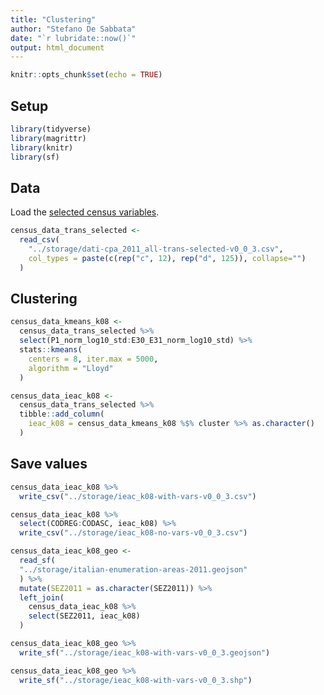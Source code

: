 ```yaml
---
title: "Clustering"
author: "Stefano De Sabbata"
date: "`r lubridate::now()`"
output: html_document
---
```


```r
knitr::opts_chunk$set(echo = TRUE)
```

## Setup

```r
library(tidyverse)
library(magrittr)
library(knitr)
library(sf)
```



## Data

Load the [selected census variables](100-prep/111-classification-variable-selection.html).

```r
census_data_trans_selected <-
  read_csv(
    "../storage/dati-cpa_2011_all-trans-selected-v0_0_3.csv",
    col_types = paste(c(rep("c", 12), rep("d", 125)), collapse="")
  )
```

## Clustering

```r
census_data_kmeans_k08 <- 
  census_data_trans_selected %>%
  select(P1_norm_log10_std:E30_E31_norm_log10_std) %>%
  stats::kmeans(
    centers = 8, iter.max = 5000,
    algorithm = "Lloyd"
  )

census_data_ieac_k08 <- 
  census_data_trans_selected %>%
  tibble::add_column(
    ieac_k08 = census_data_kmeans_k08 %$% cluster %>% as.character()
  )
```

## Save values

```r
census_data_ieac_k08 %>% 
  write_csv("../storage/ieac_k08-with-vars-v0_0_3.csv") 

census_data_ieac_k08 %>% 
  select(CODREG:CODASC, ieac_k08) %>% 
  write_csv("../storage/ieac_k08-no-vars-v0_0_3.csv") 

census_data_ieac_k08_geo <-
  read_sf(
  "../storage/italian-enumeration-areas-2011.geojson"
  ) %>% 
  mutate(SEZ2011 = as.character(SEZ2011)) %>% 
  left_join(
    census_data_ieac_k08 %>% 
    select(SEZ2011, ieac_k08)
  )

census_data_ieac_k08_geo %>% 
  write_sf("../storage/ieac_k08-with-vars-v0_0_3.geojson")

census_data_ieac_k08_geo %>% 
  write_sf("../storage/ieac_k08-with-vars-v0_0_3.shp")
```
